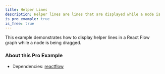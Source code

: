```yaml
---
title: Helper Lines
description: Helper lines are lines that are displayed while a node is being dragged. They can be used to indicate where a node will be placed when it is dropped.
is_pro_example: true
is_free: true
---
```



<ExampleLayout>
This example demonstrates how to display helper lines in a React Flow graph while a node is being dragged.

<ProExampleViewer slug="helper-lines" />

### About this Pro Example

- Dependencies: [reactflow](https://www.npmjs.com/package/reactflow)

</ExampleLayout>
